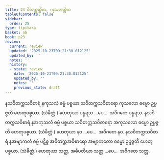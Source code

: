 ```yaml
---
title: 24 ဝိတက္ကတ္တိက, ကုသလတ္တိက
tableOfContents: false
sidebar:
  order: 25
type: tipitaka
basket: ab
book: p23
review:
  current: review
  updated: '2025-10-23T09:21:30.012125'
  updated_by: ''
  notes: ''
  history:
  - state: review
    date: '2025-10-23T09:21:30.012125'
    updated_by: ''
    notes: ''
    previous_state: draft
---
```



<ReviewStatus review={frontmatter.review} showDetails={true} />

<HypothesisAnnotation frontmatter={frontmatter} />

<DynamicBreadcrumb />

<Division number="33" book="p23" e="ch" v="40" p="413">

<Paragraph number="106" book="p23">
နသဝိတက္ကသဝိစာရံ နကုသလံ ဓမ္မံ ပစ္စယာ သဝိတက္ကသဝိစာရော ကုသလော ဓမ္မော ဥပ္ပဇ္ဇတိ ဟေတုပစ္စယာ. (သံခိတ္တံ.) ဟေတုယာ ပန္နရသ …ပေ…  အဝိဂတေ ပန္နရသ.
</Paragraph>

<Paragraph number="107" book="p23">
နသဝိတက္ကသဝိစာရံ နအကုသလံ ဓမ္မံ ပစ္စယာ သဝိတက္ကသဝိစာရော အကုသလော ဓမ္မော ဥပ္ပဇ္ဇတိ ဟေတုပစ္စယာ. (သံခိတ္တံ.) ဟေတုယာ နဝ …ပေ…  အဝိဂတေ နဝ.
</Paragraph>

<Paragraph number="108" book="p23">
နသဝိတက္ကသဝိစာရံ နအဗျာကတံ ဓမ္မံ ပဋိစ္စ အဝိတက္ကအဝိစာရော အဗျာကတော ဓမ္မော ဥပ္ပဇ္ဇတိ ဟေတုပစ္စယာ. (သံခိတ္တံ.) ဟေတုယာ သတ္တ, အဓိပတိယာ သတ္တ …ပေ…  အဝိဂတေ သတ္တ.
</Paragraph>
</Division>